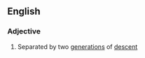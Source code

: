 ==English==

===Adjective===
{{en-adj|head=[[twice]] [[removed]]|-}}

# {{context|of distant cousins}} Separated by two [[generation]]s of [[descent]]